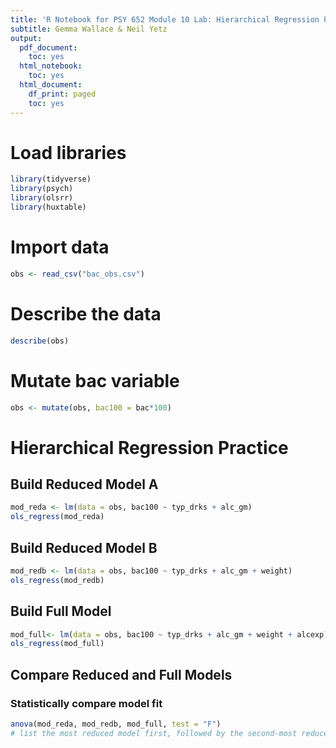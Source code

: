```yaml
---
title: 'R Notebook for PSY 652 Module 10 Lab: Hierarchical Regression Practice'
subtitle: Gemma Wallace & Neil Yetz
output:
  pdf_document:
    toc: yes
  html_notebook:
    toc: yes
  html_document:
    df_print: paged
    toc: yes
---
```


# Load libraries
```r
library(tidyverse)
library(psych)
library(olsrr)
library(huxtable)
```

# Import data
```r
obs <- read_csv("bac_obs.csv")
```

# Describe the data
```r
describe(obs)
```

# Mutate bac variable
```r
obs <- mutate(obs, bac100 = bac*100)
```

# Hierarchical Regression Practice

## Build Reduced Model A
```r
mod_reda <- lm(data = obs, bac100 ~ typ_drks + alc_gm)
ols_regress(mod_reda)
```

## Build Reduced Model B
```r
mod_redb <- lm(data = obs, bac100 ~ typ_drks + alc_gm + weight)
ols_regress(mod_redb)
```

## Build Full Model
```r
mod_full<- lm(data = obs, bac100 ~ typ_drks + alc_gm + weight + alcexp)
ols_regress(mod_full)
```

## Compare Reduced and Full Models

### Statistically compare model fit
```r
anova(mod_reda, mod_redb, mod_full, test = "F")
# list the most reduced model first, followed by the second-most reduced model, followed by the full model
```

